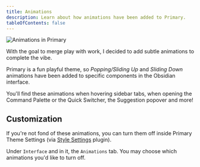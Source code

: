 ```yaml
---
title: Animations
description: Learn about how animations have been added to Primary.
tableOfContents: false
---
```



<img src={animationsDemo.src} alt="Animations in Primary" />

With the goal to merge play with work, I decided to add subtle animations to complete the vibe.

Primary is a fun playful theme, so *Popping/Sliding Up* and *Sliding Down* animations have been added to specific components in the Obsidian interface.

You'll find these animations when hovering sidebar tabs, when opening the Command Palette or the Quick Switcher, the Suggestion popover and more!

## Customization

If you're not fond of these animations, you can turn them off inside Primary Theme Settings (via [Style Settings](obsidian://show-plugin?id=obsidian-style-settings) plugin).

Under `Interface` and in it, the `Animations` tab. You may choose which animations you'd like to turn off.